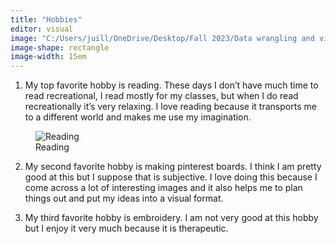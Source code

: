 ---
title: "Hobbies"
editor: visual
image: "C:/Users/juill/OneDrive/Desktop/Fall 2023/Data wrangling and visulization/Assignments/Final Project/reading.png"
image-shape: rectangle
image-width: 15em
---
1. My top favorite hobby is reading. These days I don't have much time to read recreational, I read mostly for my classes, but when I do read recreationally it's very relaxing. I love reading because it transports me to a different world and makes me use my imagination.

![Reading](reading.png)

2. My second favorite hobby is making pinterest boards. I think I am pretty good at this but I suppose that is subjective. I love doing this because I come across a lot of interesting images and it also helps me to plan things out and put my ideas into a visual format. 

3. My third favorite hobby is embroidery. I am not very good at this hobby but I enjoy it very much because it is therapeutic. 

